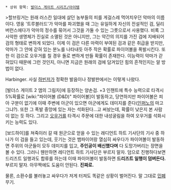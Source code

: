  * 상위 항목: [[발더스 게이트 시리즈/아이템]]

>할브링거는 원래 러스칸 일대에 살던 농부들의 피를 게걸스레 먹어치우던 악마의 이름이다. 영웅 '트루블러드'가 악마를 파괴했을 때 그는 유일하게 자신의 전설적인 검, 딜리버런스에다가 악마의 정수를 묶어서 그것을 가둘 수 있는 그릇으로서 사용했다. 비록 그 사악한 생명체가 진실로 소멸된 것은 아니지만, 그는 약간의 의지를 가진 검에 지배되어 검의 형태로 변하게 되었다. 이제 이 검은 다른 마력이 부여된 검과 같은 취급을 받지만, 악마가 그 안에 갇혀 있는 분노를 나타내듯 아주 작은 확률로 파이어볼을 폭발시킨다. 또한 이 검으로 오우거를 칠 경우 돌로 변하게 만들 확률이 존재한다. 이능력이 악마가 갇혀있디 때문에 그런 것인지, 아니면 지금은 원래의 검에 담겨있던 힘의 흔적인지는 알 방법이 없다.

Harbinger. 사실 [[하빈저]]가 정확한 발음이나 정발판에서는 이렇게 나왔다.

[발더스 게이트 2 앰의 그림자]에 등장하는 양손검. +3 인챈트에 특수 능력으로 타격시 5%확률로 [wiki:"파이어볼 (D&D)" 파이어볼]이 발동하고, 당연하지만 파이어볼은 피아 구분이 없기에 이때 주변에 아군이 있으면 아군에게도 데미지를 준다([[인퍼노]]의 마고그냐?). 또한 그 폭발 중앙에 있는 자는 석화된다...고 써놨는데, 확률이 낮은지 본 사람이 없는 듯 하다. 그리고 [[오우거]]를 타격시 주문에 대한 내성굴림을 하여 오우거를 석화시키는 능력도 있다.

[보드하이]를 쳐죽이러 갈 때 원군으로 얻을 수 있는 래디언트 하트 기사단의 기사 중 하나가 이 검을 들고 있는데, 웃기는 것은 뱀파이어랑 열심히 싸우다가 파이어볼이 발동하면 주위의 아군들이 모두 데미지를 입고, '''주인공이 배신했다며''' 다 도망가버리는 장면을 볼 수 있다. 그러니 웬만하면 레디언트 하트 기사단은 부르지 말자. 덤으로 진행하다보면 드리즈트 일행과도 합류를 하는데 이때 파이어볼이 발동하면 '''드리즈트 일행이 덤벼든다.''' 부르지 말자. 아무짝에도 도움이 안된다. '''진짜로.'''

물론, 소환수를 불러놓고 싸우다가 저게 터져도 똑같은 상황이 벌어진다. 말 그대로 [[민폐]] 무기.
